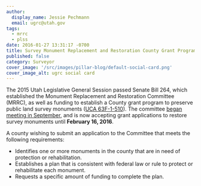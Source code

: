 ```yaml
---
author:
  display_name: Jessie Pechmann
  email: ugrc@utah.gov
tags:
  - mrrc
  - plss
date: 2016-01-27 13:31:17 -0700
title: Survey Monument Replacement and Restoration County Grant Program
published: false
category: Surveyor
cover_image: '/src/images/pillar-blog/default-social-card.png'
cover_image_alt: ugrc social card
---
```



The 2015 Utah Legislative General Session passed Senate Bill 264, which established the Monument Replacement and Restoration Committee (MRRC), as well as funding to establish a County grant program to preserve public land survey monuments ([UCA 63F-1-510](https://le.utah.gov/xcode/Title63F/Chapter1/63F-1-S510.html)). The committee [began meeting in September](/blog/2015-10-30-big-happenings-with-public-land-survey-system-gis), and is now accepting grant applications to restore survey monuments until <strong>February 16, 2016</strong>.

A county wishing to submit an application to the Committee that meets the following requirements:

- Identifies one or more monuments in the county that are in need of protection or rehabilitation.
- Establishes a plan that is consistent with federal law or rule to protect or rehabilitate each monument.
- Requests a specific amount of funding to complete the plan.

<Contacts subject={frontmatter.title} contactKey="surveyor" />
